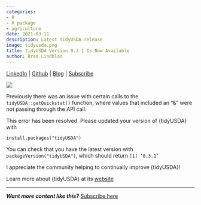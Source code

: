 ```yaml
---
categories:
- R
- R package
- agriculture
date: 2021-03-11
description: Latest tidyUSDA release
image: tidyusda.png
title: tidyUSDA Version 0.3.1 Is Now Available
author: Brad Lindblad
---
```



[LinkedIn](https://www.linkedin.com/in/bradlindblad/) \| [Github](https://github.com/bradlindblad/) \| [Blog](https://technistema.com/) \| [Subscribe](https://technistema.com/contact/)

![](tidyusda.png)

Previously there was an issue with certain calls to the `tidyUSDA::getQuickstat()` function, where values that included an "&" were not passing through the API call.

This error has been resolved. Please updated your version of {tidyUSDA} with

`install.packages("tidyUSDA")`

You can check that you have the latest version with `packageVersion("tidyUSDA")`, which should return `[1] ‘0.3.1’`

I appreciate the community helping to continually improve {tidyUSDA}!

Learn more about {tidyUSDA} at its [website](https://bradlindblad.github.io/tidyUSDA/)

------------------------------------------------------------------------

***Want more content like this?*** [Subscribe here](https://technistema.com/contact/)
